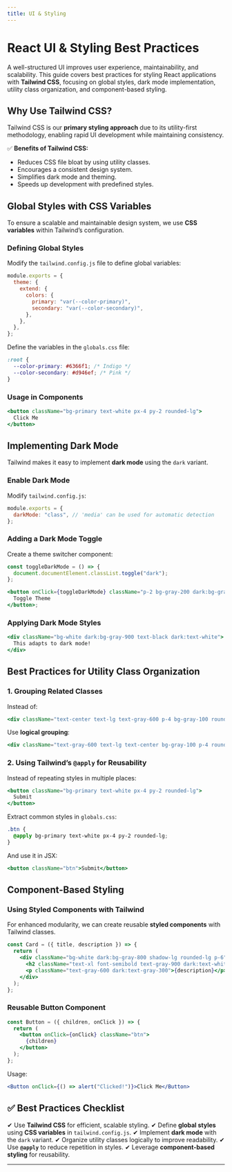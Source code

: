 ```yaml
---
title: UI & Styling
---
```


# React UI & Styling Best Practices

A well-structured UI improves user experience, maintainability, and scalability. This guide covers best practices for styling React applications with **Tailwind CSS**, focusing on global styles, dark mode implementation, utility class organization, and component-based styling.

## Why Use Tailwind CSS?

Tailwind CSS is our **primary styling approach** due to its utility-first methodology, enabling rapid UI development while maintaining consistency.

✅ **Benefits of Tailwind CSS:**
- Reduces CSS file bloat by using utility classes.
- Encourages a consistent design system.
- Simplifies dark mode and theming.
- Speeds up development with predefined styles.

## Global Styles with CSS Variables

To ensure a scalable and maintainable design system, we use **CSS variables** within Tailwind’s configuration.

### **Defining Global Styles**

Modify the `tailwind.config.js` file to define global variables:

```js
module.exports = {
  theme: {
    extend: {
      colors: {
        primary: "var(--color-primary)",
        secondary: "var(--color-secondary)",
      },
    },
  },
};
```

Define the variables in the `globals.css` file:

```css
:root {
  --color-primary: #6366f1; /* Indigo */
  --color-secondary: #d946ef; /* Pink */
}
```

### **Usage in Components**

```jsx
<button className="bg-primary text-white px-4 py-2 rounded-lg">
  Click Me
</button>
```

## Implementing Dark Mode

Tailwind makes it easy to implement **dark mode** using the `dark` variant.

### **Enable Dark Mode**
Modify `tailwind.config.js`:

```js
module.exports = {
  darkMode: "class", // 'media' can be used for automatic detection
};
```

### **Adding a Dark Mode Toggle**

Create a theme switcher component:

```jsx
const toggleDarkMode = () => {
  document.documentElement.classList.toggle("dark");
};

<button onClick={toggleDarkMode} className="p-2 bg-gray-200 dark:bg-gray-800">
  Toggle Theme
</button>;
```

### **Applying Dark Mode Styles**

```jsx
<div className="bg-white dark:bg-gray-900 text-black dark:text-white">
  This adapts to dark mode!
</div>
```

## Best Practices for Utility Class Organization

### **1. Grouping Related Classes**
Instead of:
```jsx
<div className="text-center text-lg text-gray-600 p-4 bg-gray-100 rounded-md shadow-md">
```
Use **logical grouping**:
```jsx
<div className="text-gray-600 text-lg text-center bg-gray-100 p-4 rounded-md shadow-md">
```

### **2. Using Tailwind’s `@apply` for Reusability**
Instead of repeating styles in multiple places:
```jsx
<button className="bg-primary text-white px-4 py-2 rounded-lg">
  Submit
</button>
```
Extract common styles in `globals.css`:
```css
.btn {
  @apply bg-primary text-white px-4 py-2 rounded-lg;
}
```
And use it in JSX:
```jsx
<button className="btn">Submit</button>
```

## Component-Based Styling

### **Using Styled Components with Tailwind**
For enhanced modularity, we can create reusable **styled components** with Tailwind classes.

```jsx
const Card = ({ title, description }) => {
  return (
    <div className="bg-white dark:bg-gray-800 shadow-lg rounded-lg p-6">
      <h2 className="text-xl font-semibold text-gray-900 dark:text-white">{title}</h2>
      <p className="text-gray-600 dark:text-gray-300">{description}</p>
    </div>
  );
};
```

### **Reusable Button Component**

```jsx
const Button = ({ children, onClick }) => {
  return (
    <button onClick={onClick} className="btn">
      {children}
    </button>
  );
};
```

Usage:
```jsx
<Button onClick={() => alert("Clicked!")}>Click Me</Button>
```

## ✅ Best Practices Checklist

✔ Use **Tailwind CSS** for efficient, scalable styling.
✔ Define **global styles** using **CSS variables** in `tailwind.config.js`.
✔ Implement **dark mode** with the `dark` variant.
✔ Organize utility classes logically to improve readability.
✔ Use **`@apply`** to reduce repetition in styles.
✔ Leverage **component-based styling** for reusability.

---
